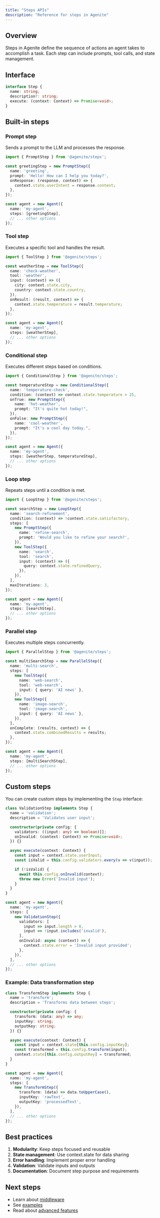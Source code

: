 ```yaml
---
title: "Steps APIs"
description: "Reference for steps in Agenite"
---
```


## Overview

Steps in Agenite define the sequence of actions an agent takes to accomplish a task. Each step can include prompts, tool calls, and state management.

## Interface

```typescript
interface Step {
  name: string;
  description?: string;
  execute: (context: Context) => Promise<void>;
}
```

## Built-in steps

### Prompt step

Sends a prompt to the LLM and processes the response.

```typescript
import { PromptStep } from '@agenite/steps';

const greetingStep = new PromptStep({
  name: 'greeting',
  prompt: 'Hello! How can I help you today?',
  onResponse: (response, context) => {
    context.state.userIntent = response.content;
  },
});

const agent = new Agent({
  name: 'my-agent',
  steps: [greetingStep],
  // ... other options
});
```

### Tool step

Executes a specific tool and handles the result.

```typescript
import { ToolStep } from '@agenite/steps';

const weatherStep = new ToolStep({
  name: 'check-weather',
  tool: 'weather',
  input: (context) => ({
    city: context.state.city,
    country: context.state.country,
  }),
  onResult: (result, context) => {
    context.state.temperature = result.temperature;
  },
});

const agent = new Agent({
  name: 'my-agent',
  steps: [weatherStep],
  // ... other options
});
```

### Conditional step

Executes different steps based on conditions.

```typescript
import { ConditionalStep } from '@agenite/steps';

const temperatureStep = new ConditionalStep({
  name: 'temperature-check',
  condition: (context) => context.state.temperature > 25,
  onTrue: new PromptStep({
    name: 'hot-weather',
    prompt: "It's quite hot today!",
  }),
  onFalse: new PromptStep({
    name: 'cool-weather',
    prompt: "It's a cool day today.",
  }),
});

const agent = new Agent({
  name: 'my-agent',
  steps: [weatherStep, temperatureStep],
  // ... other options
});
```

### Loop step

Repeats steps until a condition is met.

```typescript
import { LoopStep } from '@agenite/steps';

const searchStep = new LoopStep({
  name: 'search-refinement',
  condition: (context) => !context.state.satisfactory,
  steps: [
    new PromptStep({
      name: 'refine-search',
      prompt: 'Would you like to refine your search?',
    }),
    new ToolStep({
      name: 'search',
      tool: 'search',
      input: (context) => ({
        query: context.state.refinedQuery,
      }),
    }),
  ],
  maxIterations: 3,
});

const agent = new Agent({
  name: 'my-agent',
  steps: [searchStep],
  // ... other options
});
```

### Parallel step

Executes multiple steps concurrently.

```typescript
import { ParallelStep } from '@agenite/steps';

const multiSearchStep = new ParallelStep({
  name: 'multi-search',
  steps: [
    new ToolStep({
      name: 'web-search',
      tool: 'web-search',
      input: { query: 'AI news' },
    }),
    new ToolStep({
      name: 'image-search',
      tool: 'image-search',
      input: { query: 'AI news' },
    }),
  ],
  onComplete: (results, context) => {
    context.state.combinedResults = results;
  },
});

const agent = new Agent({
  name: 'my-agent',
  steps: [multiSearchStep],
  // ... other options
});
```

## Custom steps

You can create custom steps by implementing the `Step` interface:

```typescript
class ValidationStep implements Step {
  name = 'validation';
  description = 'Validates user input';

  constructor(private config: {
    validators: ((input: any) => boolean)[];
    onInvalid: (context: Context) => Promise<void>;
  }) {}

  async execute(context: Context) {
    const input = context.state.userInput;
    const isValid = this.config.validators.every(v => v(input));

    if (!isValid) {
      await this.config.onInvalid(context);
      throw new Error('Invalid input');
    }
  }
}

const agent = new Agent({
  name: 'my-agent',
  steps: [
    new ValidationStep({
      validators: [
        input => input.length > 0,
        input => !input.includes('invalid'),
      ],
      onInvalid: async (context) => {
        context.state.error = 'Invalid input provided';
      },
    }),
  ],
  // ... other options
});
```

### Example: Data transformation step

```typescript
class TransformStep implements Step {
  name = 'transform';
  description = 'Transforms data between steps';

  constructor(private config: {
    transform: (data: any) => any;
    inputKey: string;
    outputKey: string;
  }) {}

  async execute(context: Context) {
    const input = context.state[this.config.inputKey];
    const transformed = this.config.transform(input);
    context.state[this.config.outputKey] = transformed;
  }
}

const agent = new Agent({
  name: 'my-agent',
  steps: [
    new TransformStep({
      transform: (data) => data.toUpperCase(),
      inputKey: 'rawText',
      outputKey: 'processedText',
    }),
  ],
  // ... other options
});
```

## Best practices

1. **Modularity**: Keep steps focused and reusable
2. **State management**: Use context.state for data sharing
3. **Error handling**: Implement proper error handling
4. **Validation**: Validate inputs and outputs
5. **Documentation**: Document step purpose and requirements

## Next steps

- Learn about [middleware](/api-reference/middleware)
- See [examples](/essentials/examples)
- Read about [advanced features](/essentials/advanced-features) 
